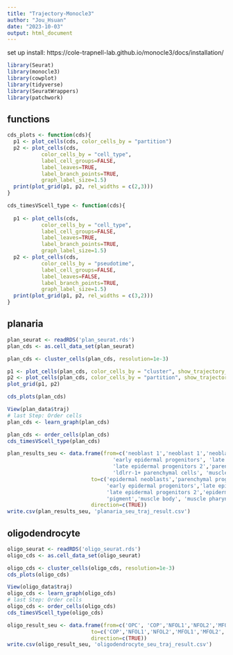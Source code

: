 ```yaml
---
title: "Trajectory-Monocle3"
author: "Jou_Hsuan"
date: "2023-10-03"
output: html_document
---
```


set up
install: https://cole-trapnell-lab.github.io/monocle3/docs/installation/
```r
library(Seurat)
library(monocle3)
library(cowplot)
library(tidyverse)
library(SeuratWrappers)
library(patchwork)
```

## functions

```r
cds_plots <- function(cds){
  p1 <- plot_cells(cds, color_cells_by = "partition")
  p2 <- plot_cells(cds,
           color_cells_by = "cell_type",
           label_cell_groups=FALSE,
           label_leaves=TRUE,
           label_branch_points=TRUE,
           graph_label_size=1.5)
  print(plot_grid(p1, p2, rel_widths = c(2,3)))
}

cds_timesVScell_type <- function(cds){
  
  p1 <- plot_cells(cds,
           color_cells_by = "cell_type",
           label_cell_groups=FALSE,
           label_leaves=TRUE,
           label_branch_points=TRUE,
           graph_label_size=1.5)
  p2 <- plot_cells(cds,
           color_cells_by = "pseudotime",
           label_cell_groups=FALSE,
           label_leaves=FALSE,
           label_branch_points=TRUE,
           graph_label_size=1.5)
  print(plot_grid(p1, p2, rel_widths = c(3,2)))
}
```


## planaria
```r
plan_seurat <- readRDS('plan_seurat.rds') 
plan_cds <- as.cell_data_set(plan_seurat)
```
```r
plan_cds <- cluster_cells(plan_cds, resolution=1e-3)
```

```r
p1 <- plot_cells(plan_cds, color_cells_by = "cluster", show_trajectory_graph = FALSE)
p2 <- plot_cells(plan_cds, color_cells_by = "partition", show_trajectory_graph = FALSE)
plot_grid(p1, p2)
```
```r
cds_plots(plan_cds)
```

```r
View(plan_data$traj)
# last Step: Order cells
plan_cds <- learn_graph(plan_cds)

plan_cds <- order_cells(plan_cds)
cds_timesVScell_type(plan_cds)
```
```r
plan_results_seu <- data.frame(from=c('neoblast 1','neoblast 1','neoblast 1','epidermal neoblasts',
                                  'early epidermal progenitors', 'late epidermal progenitors 1',
                                  'late epidermal progenitors 2','parenchymal progenitors',
                                  'ldlrr-1+ parenchymal cells', 'muscle progenitors', 'muscle body') , 
                           to=c('epidermal neoblasts','parenchymal progenitors','muscle progenitors', 
                                'early epidermal progenitors','late epidermal progenitors 1',
                                'late epidermal progenitors 2','epidermis','ldlrr-1+ parenchymal cells',
                                'pigment','muscle body', 'muscle pharynx'), 
                           direction=c(TRUE))
write.csv(plan_results_seu, 'planaria_seu_traj_result.csv')
```


## oligodendrocyte
```r
oligo_seurat <- readRDS('oligo_seurat.rds') 
oligo_cds <- as.cell_data_set(oligo_seurat)
```
```r
oligo_cds <- cluster_cells(oligo_cds, resolution=1e-3)
cds_plots(oligo_cds)
```

```r
View(oligo_data$traj)
oligo_cds <- learn_graph(oligo_cds)
# last Step: Order cells
oligo_cds <- order_cells(oligo_cds)
cds_timesVScell_type(oligo_cds)
```

```r
oligo_result_seu <- data.frame(from=c('OPC', 'COP','NFOL1','NFOL2','MFOL1','MFOL2','MFOL2','MOL5','MOL5','MOL4','MOL3'),
                           to=c('COP','NFOL1','NFOL2','MFOL1','MFOL2','MOL1','MOL5','MOL6','MOL4','MOL3','MOL2'),
                           direction=c(TRUE))
write.csv(oligo_result_seu, 'oligodendrocyte_seu_traj_result.csv')
```